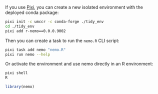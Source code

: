 If you use [Pixi](https://pixi.sh/), you can create a new isolated environment
with the deployed conda package:

```bash
pixi init -c umccr -c conda-forge ./tidy_env
cd ./tidy_env
pixi add r-nemo==0.0.0.9002
```

Then you can create a task to run the `nemo.R` CLI script:

```bash
pixi task add nemo "nemo.R"
pixi run nemo --help
```

Or activate the environment and use nemo directly in an R environment:

```bash
pixi shell
R
```

```r
library(nemo)
```
